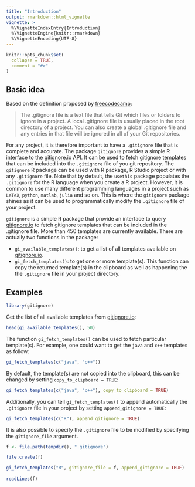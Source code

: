 ```yaml
---
title: "Introduction"
output: rmarkdown::html_vignette
vignette: >
  %\VignetteIndexEntry{Introduction}
  %\VignetteEngine{knitr::rmarkdown}
  %\VignetteEncoding{UTF-8}
---
```


```r
knitr::opts_chunk$set(
  collapse = TRUE,
  comment = "#>"
)
```

## Basic idea

Based on the definition proposed by [freecodecamp](https://www.freecodecamp.org/news/gitignore-what-is-it-and-how-to-add-to-repo/):

> The .gitignore file is a text file that tells Git which files or folders to ignore in a project. A local .gitignore file is usually placed in the root directory of a project. You can also create a global .gitignore file and any entries in that file will be ignored in all of your Git repositories.

For any project, it is therefore important to have a `.gitignore` file that is complete and accurate. The package `gitignore` provides a simple R interface to the [gitignore.io](https://www.toptal.com/developers/gitignore) API. It can be used to fetch gitignore templates that can be included into the `.gitignore` file of you git repository. The `gitignore` R package can be used with R package, R Studio project or with any `.gitignore` file. Note that by default, the `usethis` package populates the `.gitignore` for the R language when you create a R project. However, it is common to use many different programming languages in a project such as `LaTeX`, `python`, `matlab`, `julia` and so on. This is where the `gitignore` package shines as it can be used to programmatically modify the `.gitignore` file of your project.

`gitignore` is a simple R package that provide an interface to query [gitignore.io](https://www.toptal.com/developers/gitignore) to fetch gitignore templates that can be included in the .gitignore file. More than 450 templates are currently available. There are actually two functions in the package:

- `gi_available_templates()`: to get a list of all templates available on [gitignore.io](https://www.toptal.com/developers/gitignore).
- `gi_fetch_templates()`: to get one or more template(s). This function can copy the returned template(s) in the clipboard as well as happening the the `.gitignore` file in your project directory.

## Examples

```r
library(gitignore)
```

Get the list of all available templates from [gitignore.io](https://www.toptal.com/developers/gitignore):

```r
head(gi_available_templates(), 50)
```

The function `gi_fetch_templates()` can be used to fetch particular template(s). For example, one could want to get the `java` and `c++` templates as follow:

```r
gi_fetch_templates(c("java", "c++"))
```

By default, the template(s) are not copied into the clipboard, this can be changed by setting `copy_to_clipboard = TRUE`:

```r
gi_fetch_templates(c("java", "c++"), copy_to_clipboard = TRUE)
```

Additionally, you can tell `gi_fetch_templates()` to append automatically the `.gitignore` file in your project by setting `append_gitignore = TRUE`:

```r
gi_fetch_templates(c("R"), append_gitignore = TRUE)
```

It is also possible to specify the `.gitignore` file to be modified by specifying the `gitignore_file` argument.

```r
f <- file.path(tempdir(), ".gitignore")

file.create(f)

gi_fetch_templates("R", gitignore_file = f, append_gitignore = TRUE)
  
readLines(f)
  
```

